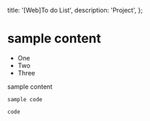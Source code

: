   title: '[Web]To do List',
  description: 'Project',
};

# sample content

- One
- Two
- Three

sample content

```
sample code
```

`code`

<StackBlitzEmbed
  repo='GyeongtaeGim/react-scroll-interaction-example'
  height='700px'
/>
